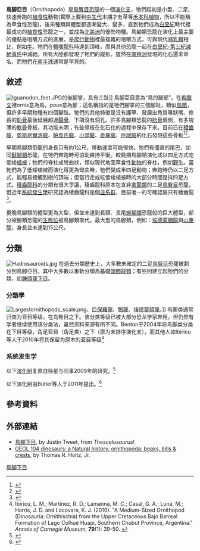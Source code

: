 {{Automatic taxobox
| name = 鳥腳亞目
| fossil_range =  中[[侏罗纪|侏罗纪]]至晚[[白垩纪|白垩纪]]{{fossil_range|163|66}}
| taxon = Ornithopoda
| subordo_authority = [[奧塞內爾·查利斯·馬什|Marsh]]，1881
| subdivision_ranks = [[演化支|演化支]]<ref name="Holtz2008">Holtz, Thomas R. Jr. (2012) ''Dinosaurs: The Most Complete, Up-to-Date Encyclopedia for Dinosaur Lovers of All Ages,'' [http://www.geol.umd.edu/~tholtz/dinoappendix/HoltzappendixWinter2011.pdf Winter 2011 Appendix.]</ref>
| subdivision =
*†[[長眠龍屬|長眠龍屬]] ''Changmiania''
*†[[布氏龙属|布氏龙属]] ''Burianosaurus''
*†{{link-en|集群龙属|Convolosaurus}} ''Convolosaurus''
*?†[[吉迪恩曼特尔龙属|吉迪恩曼特尔龙属]] ''Gideonmantellia''
*†[[棱齿龙属|棱齿龙属]] ''Hypsilophodon''
*?†[[韦瓦拉龙属|韦瓦拉龙属]] ''Weewarrasaurus''
*†[[薄板类|薄板类]] Elasmaria
*†[[禽龙类|禽龙类]] Iguanodontia
}}

'''鳥腳亞目'''（Ornithopoda）是[[鳥臀目|鳥臀目]][[恐龍|恐龍]]的一個[[演化支|演化支]]，牠們起初是小型、二足、快速奔跑的[[植食性|植食性]]動物(實際上要到[[中生代|中生代]]末期才有草等[[禾本科|禾本科]][[植物|植物]]，所以不能稱為草食性恐龍)，後來種類與體型都逐漸變大、變多，直到牠們成為[[白堊紀|白堊紀]]時代裡最成功的[[植食性|植食性]]恐龍之一，並成為[[北美洲|北美洲]]的優勢物種。鳥腳類恐龍在演化上最主要的優點是咀嚼方式的進展，是[[爬行動物|爬行動物]]裡最複雜的咀嚼方式，可與現代[[哺乳類|哺乳類]]相比，例如[[牛|牛]]。牠們在[[鴨嘴龍科|鴨嘴龍科]]時達到頂峰，而與其他恐龍一起在[[白堊紀-第三紀滅絕事件|白堊紀-第三紀滅絕事件]]中滅絕。所有大陸都發現了牠們的蹤影，雖然在[[南極洲|南極洲]]發現的化石還未命名，而牠們在[[南半球|南半球]]通常是罕見的。

==敘述==
[[Image:Iguanodon_feet.JPG|thumb]]的後腳掌，具有三趾]]
鳥腳亞目意為“鳥的腳部”，在[[希臘文|希臘文]]裡''ornis''意為鳥，''pous''意為腳；這名稱指的是牠們腳掌的三個腳趾，類似[[鳥類|鳥類]]，但許多早期物種有四個腳趾。牠們的其他特徵是沒有護甲、發展出角質喙狀嘴、修長的[[恥骨|恥骨]]最後延展超過[[腸骨|腸骨]]、下頜沒有洞孔。許多鳥腳類恐龍的[[肋骨|肋骨]]兩側，有多塊薄的[[軟骨|軟骨]]骨板，其功能未明；有些骨板在化石化的過程中保存下來。目前已在[[稜齒龍|稜齒龍]]、[[奧斯尼爾洛龍|奧斯尼爾洛龍]]、[[帕克氏龍|帕克氏龍]]、[[小頭龍|小頭龍]]、[[奇異龍|奇異龍]]、[[巨謎龍|巨謎龍]]的化石發現這些骨板<ref name=BG08>{{cite journal |last=Butler |first=Richard J. |coauthors=and Galton, Peter M. |date=2008 |title=The 'dermal armour' of the ornithopod dinosaur ''Hypsilophodon'' from the Wealden (Early Cretaceous: Barremian) of the Isle of Wight: a reappraisal |journal=Cretaceous Research |volume=29 |issue=4 |pages=636-642 |doi=10.1016/j.cretres.2008.02.002}}</ref><ref name=CPN07>{{cite journal |last=Calvo |first=J.O. |coauthors=Porfiri, J.D.; and Novas, F.E. |year=2007 |title=Discovery of a new ornithopod dinosaur from the Portezuelo Formation (Upper Cretaceous), Neuquén, Patagonia, Argentina. |journal=Arquivos do Museu Nacional |volume=65 |issue=4 |pages=471–483 }}</ref>。

早期鳥腳類恐龍的身長只有約1公尺，移動速度可能很快。牠們有僵直的尾巴，如同[[獸腳類|獸腳類]]恐龍，在牠們奔跑時可協助維持平衡。較晚期鳥腳類演化成以四足方式吃低矮[[植被|植被]]；牠們的脊柱成彎曲狀，類似現代地面草食性[[動物|動物]]的脊柱，例如[[野牛|野牛]]。當牠們為了低矮植被而演化得更為彎曲時，牠們變成半四足動物；奔跑時仍以二足方式，能輕易接觸到樹的頂端；但當行走或吃低矮植被時的大部分時間是採四足方式。[[稜齒龍科|稜齒龍科]]的分類有很大爭議，稜齒龍科原本包含非[[禽龍類|禽龍類]]的二足[[鳥臀目|鳥臀目]]恐龍，但近年[[系統發生學|系統發生學]]研究認為稜齒龍科是個[[並系群|並系群]]，目前唯一的可確認屬只有稜齒龍<ref>{{cite journal | author = Weishampel, D.B., and Heinrich, R.E. | year = 1992| title =  Systematics of Hypsilophodontidae and basal Iguanodontia (Dinosauria: Ornithopoda) |journal=Historical Biology| volume = 6| pages = 159–184 }}</ref>。

更晚鳥腳類的體型更為大型，但並未達到長頸、長尾[[蜥腳類|蜥腳類]]恐龍般的巨大體型，部分蜥腳類恐龍的[[生態位|生態位]]被鳥腳類取代。最大型的鳥腳類，例如：[[埃德蒙頓龍|埃德蒙頓龍]]與[[山東龍|山東龍]]，身長並未達到15公尺。

==分類==
[[File:Hadrosauroids.jpg|thumb]]
在過去分類歷史上，大多數未確定的二足[[鳥臀目|鳥臀目]]恐龍被劃分到鳥腳亞目。其中大多數以重新分類為基礎[[頭飾龍類|頭飾龍類]]；有些則建立起牠們的分類，如[[腫頭龍下目|腫頭龍下目]]。
===分類學===
[[File:Largestornithopods_scale.png|thumb]]、[[巨保羅龍|巨保羅龍]]、[[鴨龍|鴨龍]]、[[埃德蒙頓龍|埃德蒙頓龍]]。]]
鸟脚类通常归类为亚目等级，在鸟臀目之下。该分类等级已被大部分恐龙学家弃用，但仍然有学者继续使用该分类法，虽然资料来源有所不同。Benton于2004年将鸟脚类分类在下目等级，角足亚目（角足类）之下（原为未排序演化支），而其他人如Ibiricu等人于2010年将其保留为原本的亚目等级<ref>Ibiricu, L. M.; Martínez, R. D.; Lamanna, M. C.; Casal, G. A.; Luna, M.; Harris, J. D. and Lacovara, K. J. (2010). "A Medium-Sized Ornithopod (Dinosauria: Ornithischia) from the Upper Cretaceous Bajo Barreal Formation of Lago Colhué Huapi, Southern Chubut Province, Argentina." ''Annals of Carnegie Museum'', '''79'''(1): 39-50. {{doi|10.2992/007.079.0103}}</ref>
===系统发生学===
以下[[演化树|演化树]]复原自徐星与同事2009年的研究。<ref name="zheng2009">{{cite journal|last=Zheng|first=Xiao-Ting|author2=You, Hai-Lu |author3=Xu, Xing |author4= Dong, Zhi-Ming |date=19 March 2009|title=An Early Cretaceous heterodontosaurid dinosaur with filamentous integumentary structures|url=https://archive.org/details/sim_nature-uk_2009-03-19_458_7236/page/333|journal=[[Nature_(journal)|Nature]]|volume=458|issue=7236|pages=333–336|doi=10.1038/nature07856|pmid=19295609}}</ref>
{{clade| style=font-size:85%;line-height:80%
|label1='''[[角足龙类|角足龙类]] Cerapoda'''
|1={{clade
   |1=[[奥斯尼尔龙属|奥斯尼尔龙属]] ''Othnielia''
   |2=[[棱齿龙属|棱齿龙属]] ''Hypsilophodon''
   |3=[[热河龙属|热河龙属]] ''Jeholosaurus''
   |4=[[盐都龙属|盐都龙属]] ''Yandusaurus''
   |5={{clade
      |1=[[奔山龙属|奔山龙属]] ''Orodromeus''
      |2=[[西风龙属|西风龙属]] ''Zephyrosaurus'' }}
   |label6=[[头饰龙类|头饰龙类]] Marginocephalia
   |6={{clade
      |1='''[[厚头龙亚目|厚头龙亚目]] Pachycephalosauria'''
      |2='''[[角龙下目|角龙亚目]] Ceratopsia''' }}
   |label7='''鸟脚亚目 Ornithopoda'''
   |7={{clade
      |1=[[阿纳拜斯龙属|阿纳拜斯龙属]] ''Anabisetia''
      |2=[[厚颊龙属|厚颊龙属]] ''Bugenasaura''
      |3=[[奇异龙属|奇异龙属]] ''Thescelosaurus''
      |4=[[小头龙属|小头龙属]] ''Talenkauen''
      |5={{clade
         |1=[[加斯帕里尼龙属|加斯帕里尼龙属]] ''Gasparinisaura''
         |2=[[帕克氏龙属|帕克氏龙属]] ''Parksosaurus'' }}
      |label6=[[禽龙类|禽龙类]] Iguanodontia
      |6={{clade
         |1='''[[凹齿龙科|凹齿龙科]] Rhabdodontidae'''
         |2={{clade
            |label1=[[腱龙属|腱龙属]] ''Tenontosaurus''
            |1={{clade
               |1=[[腱龙属|提氏腱龙]] ''T. tilletti''
               |2=[[腱龙属|道氏腱龙]] ''T. dossi'' }}
            |2={{clade
               |1='''[[橡树龙科|橡树龙科]] Dryosauridae'''
               |2='''[[直拇指龙类|直拇指龙类]] Ankylopollexia''' }} }} }} }} }} }}

以下演化树由Butler等人于2011年提出。<ref name=ButlerEtAl>{{Cite journal | author = Richard J. Butler, Jin Liyong, Chen Jun, [[Pascal_Godefroit|Pascal Godefroit]] | year = 2011 | title = The postcranial osteology and phylogenetic position of the small ornithischian dinosaur ''Changchunsaurus parvus'' from the Quantou Formation (Cretaceous: Aptian–Cenomanian) of Jilin Province, north-eastern China | journal = Palaeontology | volume = 54 | issue = 3 | pages = 667–683 | doi = 10.1111/j.1475-4983.2011.01046.x }}</ref>
{{clade| style=font-size:85%;line-height:80%
|label1='''[[角足龙类|角足龙类]] Cerapoda'''
|1={{clade
   |label1=[[头饰龙类|头饰龙类]] Marginocephalia
   |1={{clade
      |1='''[[厚头龙亚目|厚头龙亚目]] Pachycephalosauria'''
      |2='''[[角龙下目|角龙亚目]] Ceratopsia''' }}
   |label2='''鸟脚亚目 Ornithopoda'''
   |2={{clade
      |1=[[奔山龙属|奔山龙属]] ''Orodromeus''
      |2=[[棱齿龙属|棱齿龙属]] ''Hypsilophodon''
      |3=[[西风龙属|西风龙属]] ''Zephyrosaurus''
      |4=[[盐都龙属|盐都龙属]] ''Yandusaurus''
      |label5='''热河龙科 Jeholosauridae'''
      |5={{clade
         |1=[[长春龙属|长春龙属]] ''Changchunsaurus''
         |2=[[热河龙属|热河龙属]] ''Jeholosaurus'' }}
      |6={{clade
         |1={{clade
            |1=[[加斯帕里尼龙属|加斯帕里尼龙属]] ''Gasparinisaura''
            |2=[[帕克氏龙属|帕克氏龙属]] ''Parksosaurus'' }}
         |2={{clade
            |1={{clade
               |1=[[厚颊龙属|厚颊龙属]] ''Bugenasaura''
               |2=[[奇异龙属|奇异龙属]] ''Thescelosaurus'' }}
            |label2=[[禽龙类|禽龙类]] Iguanodontia
            |2={{clade
               |1=[[小头龙属|小头龙属]] ''Talenkauen''
               |2={{clade
                  |1=[[阿纳拜斯龙属|阿纳拜斯龙属]] ''Anabisetia''
                  |2={{clade
                     |1='''[[凹齿龙科|凹齿龙科]] Rhabdodontidae'''
                     |2={{clade
                        |label1=[[腱龙属|腱龙属]] ''Tenontosaurus''
                        |1={{clade
                           |1=[[腱龙属|提氏腱龙]] ''T. tilletti''
                           |2=[[腱龙属|道氏腱龙]] ''T. dossi'' }}
                        |2={{clade
                           |1='''[[橡树龙科|橡树龙科]] Dryosauridae'''
                           |2='''[[直拇指龙类|直拇指龙类]] Ankylopollexia''' }} }} }} }} }} }} }} }} }} }}

==參考資料==
{{Reflist}}

==外部連結==
* [https://web.archive.org/web/20130927064547/http://www.thescelosaurus.com/ornithopoda.htm 鳥腳下目], by Justin Tweet, from ''Thescelosaurus''!
* [http://www.geol.umd.edu/~tholtz/G104/10419orni.htm GEOL 104 dinosaurs: a Natural history, ornithopoda: beaks, bills & crests], by Thomas R. Holtz, Jr.
{{鳥臀目|state=autocollapse}}
{{鳥腳亞目|O.}}
{{恐龙}}
{{Taxonbar|from=Q467430}}

[[Category:鳥腳下目|]]